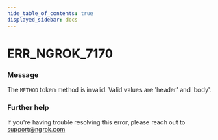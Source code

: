 ```yaml
---
hide_table_of_contents: true
displayed_sidebar: docs
---
```



# ERR_NGROK_7170

### Message
The `METHOD` token method is invalid. Valid values are 'header' and 'body'.

<ErrorDetails error='err_ngrok_7170' />


### Further help
If you're having trouble resolving this error, please reach out to [support@ngrok.com](mailto:support@ngrok.com?subject=Help%20with%20ERR_NGROK_7170)


